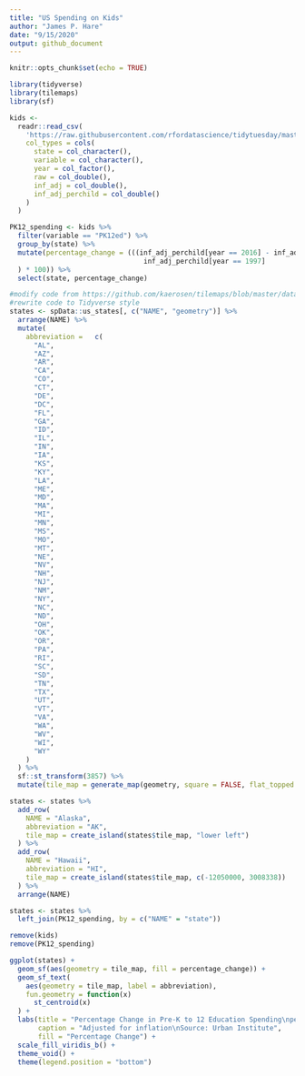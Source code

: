 ```yaml
---
title: "US Spending on Kids"
author: "James P. Hare"
date: "9/15/2020"
output: github_document
---
```


```r
knitr::opts_chunk$set(echo = TRUE)

library(tidyverse)
library(tilemaps)
library(sf)

kids <-
  readr::read_csv(
    'https://raw.githubusercontent.com/rfordatascience/tidytuesday/master/data/2020/2020-09-15/kids.csv',
    col_types = cols(
      state = col_character(),
      variable = col_character(),
      year = col_factor(),
      raw = col_double(),
      inf_adj = col_double(),
      inf_adj_perchild = col_double()
    )
  )
```

```r
PK12_spending <- kids %>%
  filter(variable == "PK12ed") %>%
  group_by(state) %>%
  mutate(percentage_change = (((inf_adj_perchild[year == 2016] - inf_adj_perchild[year == 1997]) /
                                 inf_adj_perchild[year == 1997]
  ) * 100)) %>%
  select(state, percentage_change)

#modify code from https://github.com/kaerosen/tilemaps/blob/master/data-raw/governors.R to include DC
#rewrite code to Tidyverse style
states <- spData::us_states[, c("NAME", "geometry")] %>%
  arrange(NAME) %>%
  mutate(
    abbreviation =   c(
      "AL",
      "AZ",
      "AR",
      "CA",
      "CO",
      "CT",
      "DE",
      "DC",
      "FL",
      "GA",
      "ID",
      "IL",
      "IN",
      "IA",
      "KS",
      "KY",
      "LA",
      "ME",
      "MD",
      "MA",
      "MI",
      "MN",
      "MS",
      "MO",
      "MT",
      "NE",
      "NV",
      "NH",
      "NJ",
      "NM",
      "NY",
      "NC",
      "ND",
      "OH",
      "OK",
      "OR",
      "PA",
      "RI",
      "SC",
      "SD",
      "TN",
      "TX",
      "UT",
      "VT",
      "VA",
      "WA",
      "WV",
      "WI",
      "WY"
    )
  ) %>%
  sf::st_transform(3857) %>%
  mutate(tile_map = generate_map(geometry, square = FALSE, flat_topped = TRUE))

states <- states %>%
  add_row(
    NAME = "Alaska",
    abbreviation = "AK",
    tile_map = create_island(states$tile_map, "lower left")
  ) %>%
  add_row(
    NAME = "Hawaii",
    abbreviation = "HI",
    tile_map = create_island(states$tile_map, c(-12050000, 3008338))
  ) %>%
  arrange(NAME)

states <- states %>%
  left_join(PK12_spending, by = c("NAME" = "state"))

remove(kids)
remove(PK12_spending)
```

```r
ggplot(states) +
  geom_sf(aes(geometry = tile_map, fill = percentage_change)) +
  geom_sf_text(
    aes(geometry = tile_map, label = abbreviation),
    fun.geometry = function(x)
      st_centroid(x)
  ) +
  labs(title = "Percentage Change in Pre-K to 12 Education Spending\nper Child by State from 1997 to 2016",
       caption = "Adjusted for inflation\nSource: Urban Institute",
       fill = "Percentage Change") +
  scale_fill_viridis_b() +
  theme_void() +
  theme(legend.position = "bottom")
```


